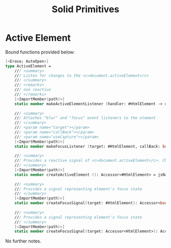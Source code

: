 ﻿---
title: Solid Primitives
---

# Active Element

Bound functions provided below:

```fsharp
[<Erase; AutoOpen>]
type ActiveElement =
    /// <summary>
    /// Listen for changes to the <c>document.activeElement</c>
    /// </summary>
    /// <remarks>
    /// non reactive
    /// </remarks>
    [<ImportMember(path)>]
    static member makeActiveElementListener (handler: #HtmlElement -> unit): DisposeCallback = jsNative
    
    /// <summary>
    /// Attaches "blur" and "focus" event listeners to the element
    /// </summary>
    /// <param name="target"></param>
    /// <param name="callBack"></param>
    /// <param name="useCapture"></param>
    [<ImportMember(path)>]
    static member makeFocusListener (target: #HtmlElement, callBack: bool -> unit, ?useCapture: bool): DisposeCallback = jsNative
    
    /// <summary>
    /// Provides a reactive signal of <c>document.activeElement</c>. Check which element is currently focused.
    /// </summary>
    [<ImportMember(path)>]
    static member createActiveElement (): Accessor<#HtmlElement> = jsNative
    
    /// <summary>
    /// Provides a signal representing element's focus state
    /// </summary>
    [<ImportMember(path)>]
    static member createFocusSignal(target: #HtmlElement): Accessor<bool> = jsNative
    
    /// <summary>
    /// Provides a signal representing element's focus state
    /// </summary>
    [<ImportMember(path)>]
    static member createFocusSignal(target: Accessor<HtmlElement>): Accessor<bool> = jsNative
```

No further notes.
